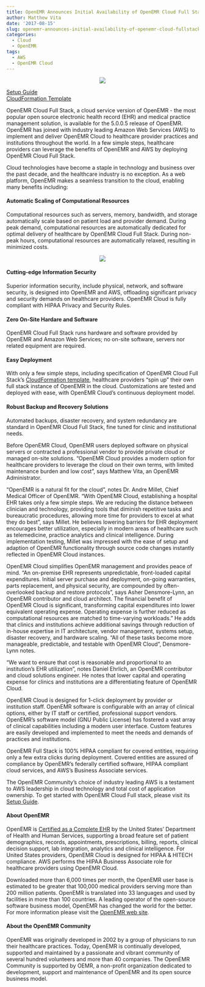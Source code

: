 ```yaml
---
title: OpenEMR Announces Initial Availability of OpenEMR Cloud Full Stack on AWS
author: Matthew Vita
date: '2017-08-15'
slug: openemr-announces-initial-availability-of-openemr-cloud-fullstack-on-aws
categories:
  - Cloud
  - OpenEMR
tags:
  - AWS
  - OpenEMR Cloud
---
```


<center>![](/oemr_aws_hippa_400_157.PNG)</center>

[Setup Guide](https://github.com/openemr/openemr-devops/tree/master/stacks/AWS-full-stack)  
[CloudFormation Template](https://github.com/openemr/openemr-devops/blob/master/stacks/AWS-full-stack/assets/OpenEMR.json)

OpenEMR Cloud Full Stack, a cloud service version of OpenEMR - the most popular open source electronic health record (EHR) and medical practice management solution, is available for the 5.0.0.5 release of OpenEMR.  OpenEMR has joined with industry leading Amazon Web Services (AWS) to implement and deliver OpenEMR Cloud to healthcare provider practices and institutions throughout the world. In a few simple steps, healthcare providers can leverage the benefits of OpenEMR and AWS by deploying OpenEMR Cloud Full Stack.

Cloud technologies have become a staple in technology and business over the past decade, and the healthcare industry is no exception. As a web platform, OpenEMR makes a seamless transition to the cloud, enabling many benefits including:

#### Automatic Scaling of Computational Resources

Computational resources such as servers, memory, bandwidth, and storage automatically scale based on patient load and provider demand. During peak demand, computational resources are automatically dedicated for optimal delivery of healthcare by OpenEMR Cloud Full Stack. During non-peak hours, computational resources are automatically relaxed, resulting in minimized costs.

<center>![](/openemrCloud.png)</center>

#### Cutting-edge Information Security 

Superior information security, include physical, network, and software security, is designed into OpenEMR and AWS, offloading significant privacy and security demands on healthcare providers. OpenEMR Cloud is fully compliant with HIPAA Privacy and Security Rules.

#### Zero On-Site Hardare and Software

OpenEMR Cloud Full Stack runs hardware and software provided by OpenEMR and Amazon Web Services; no on-site software, servers nor related equipment are required.  

#### Easy Deployment

With only a few simple steps, including specification of OpenEMR Cloud Full Stack's [CloudFormation template](https://github.com/openemr/openemr-devops/blob/master/stacks/AWS-full-stack/assets/OpenEMR.json), healthcare providers "spin up" their own full stack instance of OpenEMR in the cloud. Customizations are tested and deployed with ease, with OpenEMR Cloud's continuous deployment model.

#### Robust Backup and Recovery Solutions

Automated backups, disaster recovery, and system redundancy are standard in OpenEMR Cloud Full Stack, fine tuned for clinic and institutional needs.

Before OpenEMR Cloud,  OpenEMR users deployed software on physical servers or contracted a professional vendor to provide private cloud or managed on-site solutions. "OpenEMR Cloud provides a modern option for healthcare providers to leverage the cloud on their own terms, with limited maintenance burden and low cost", says Matthew Vita, an OpenEMR Administrator.

"OpenEMR is a natural fit for the cloud", notes Dr. Andre Millet, Chief Medical Officer of OpenEMR. "With OpenEMR Cloud, establishing a hospital EHR takes only a few simple steps. We are reducing the distance between clinician and technology, providing tools that diminish repetitive tasks and bureaucratic procedures, allowing more time for providers to excel at what they do best", says Millet. He believes lowering barriers for EHR deployment encourages better utilization, especially in modern areas of healthcare such as telemedicine, practice analytics and clinical intelligence. During implementation testing, Millet was impressed with the ease of setup and adaption of OpenEMR functionality through source code changes instantly reflected in OpenEMR Cloud instances.

OpenEMR Cloud simplifies OpenEMR management and provides peace of mind. "An on-premise EHR represents unpredictable, front-loaded capital expenditures. Initial server purchase and deployment, on-going warranties, parts replacement, and physical security, are compounded by often-overlooked backup and restore protocols", says Asher Densmore-Lynn, an OpenEMR contributor and cloud architect. The financial benefit of OpenEMR Cloud is significant, transforming capital expenditures into lower equivalent operating expense. Operating expense is further reduced as computational resources are matched to time-varying workloads." He adds that clinics and institutions achieve additional savings through reduction of in-house expertise in IT architecture, vendor management, systems setup, disaster recovery, and hardware scaling. "All of these tasks become more manageable, predictable, and testable with OpenEMR Cloud", Densmore-Lynn notes.

"We want to ensure that cost is reasonable and proportional to an institution's EHR utilization", notes Daniel Ehrlich, an OpenEMR contributor and cloud solutions engineer. He notes that lower capital and operating expense for clinics and institutions are a differentiating feature of OpenEMR Cloud.  

OpenEMR Cloud is designed for 1-click deployment by provider or institution staff.  OpenEMR software is configurable with an array of clinical options, either by IT staff or certified, professional support vendors.  OpenEMR's software model (GNU Public License) has fostered a vast array of clinical capabilities including a modern user interface. Custom features are easily developed and implemented to meet the needs and demands of practices and institutions.

OpenEMR Full Stack is 100% HIPAA compliant for covered entities,  requiring only a few extra clicks during deployment.  Covered entities are assured of compliance by OpenEMR's federally certified software, HIPAA compliant cloud services, and AWS's Business Associate services. 


The OpenEMR Community's choice of industry leading AWS is a testament to AWS leadership in cloud technology and total cost of application ownership.  To get started with OpenEMR Cloud Full stack, please visit its [Setup Guide](https://github.com/openemr/openemr-devops/tree/master/stacks/AWS-full-stack).

#### About OpenEMR

OpenEMR is [Certified as a Complete EHR](http://www.open-emr.org/wiki/images/0/04/OpenEMR_Complete_EHR_2014_Edition_Cert.pdf) by the United States' Department of Health and Human Services, supporting a broad feature set of patient demographics, records, appointments, prescriptions, billing, reports, clinical decision support, lab integration, analytics and clinical intelligence. For United States providers, OpenEMR Cloud is designed for HIPAA & HITECH compliance. AWS performs the HIPAA Business Associate role for healthcare providers using OpenEMR Cloud.

Downloaded more than 6,000 times per month, the OpenEMR user base is estimated to be greater that 100,000 medical providers serving more than 200 million patients. OpenEMR is translated into 33 languages and used by facilities in more than 100 countries. A leading operator of the open-source software business model, OpenEMR has changed the world for the better. For more information please visit the [OpenEMR web site](http://www.open-emr.org).

#### About the OpenEMR Community

OpenEMR was originally developed in 2002 by a group of physicians to run their healthcare practices. Today, OpenEMR is continually developed, supported and maintained by a passionate and vibrant community of several hundred volunteers and more than 40 companies. The OpenEMR Community is supported by OEMR, a non-profit organization dedicated to development, support and maintenance of OpenEMR and its open source business model.

